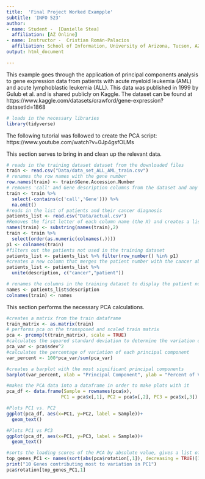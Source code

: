 ```yaml
---
title:  'Final Project Worked Exampple'
subtitle: 'INFO 523'
author:
- name: Student -  [Danielle Stea]
  affiliation: [AZ Online]
- name: Instructor -  Cristian Román-Palacios
  affiliation: School of Information, University of Arizona, Tucson, AZ
output: html_document

---
```

This example goes through the application of principal components analysis to gene expression data from patients with acute myeloid leukemia (AML) and acute lymphoblastic leukemia (ALL). This data was published in 1999 by Gulub et al. and is shared publicly on Kaggle. The dataset can be found at https://www.kaggle.com/datasets/crawford/gene-expression?datasetId=1868

```r
# loads in the necessary libraries
library(tidyverse)

```
The following tutorial was followed to create the PCA script: https://www.youtube.com/watch?v=0Jp4gsfOLMs

This section serves to bring in and clean up the relevant data.
```r
# reads in the training dataset dataset from the downloaded files
train <- read.csv("Data/data_set_ALL_AML_train.csv")
# renames the row names with the gene number
row.names(train) <- train$Gene.Accession.Number
# removes 'call' and Gene description columns from the dataset and any rows with NA values
train <- train %>%
  select(-contains(c('call','Gene'))) %>%
  na.omit() 
#reads in the list of patients and their cancer diagnosis
patients_list <- read.csv("Data/actual.csv")
#Removes the first letter of each column name (the X) and creates a list with those column names
names(train) <- substring(names(train),2)
train <- train %>% 
  select(order(as.numeric(colnames(.))))
p1 <- colnames(train)
#filters out the patients not used in the training dataset
patients_list <- patients_list %>% filter(row_number() %in% p1)
#creates a new column that merges the patient number with the cancer abbreviation
patients_list <- patients_list %>%
  unite(description, c("cancer","patient"))

# renames the columns in the training dataset to display the patient number and the diagnosed cancer type
names <- patients_list$description
colnames(train) <- names
```


This section performs the necessary PCA calculations.
```r
#creates a matrix from the train dataframe
train_matrix <- as.matrix(train)
# performs pca on the transposed and scaled train matrix
pca <- prcomp(t(train_matrix), scale = TRUE)
#calculates the squared standard deviation to determine the variation of each principal component
pca_var <- pca$sdev^2
#calculates the percentage of variation of each principal component
var_percent <- 100*pca_var/sum(pca_var)

#creates a barplot with the most significant principal components
barplot(var_percent, xlab = "Principal Component", ylab = "Percent of Variation")
```

```r
#makes the PCA data into a dataframe in order to make plots with it
pca_df <- data.frame(Sample = rownames(pca$x),
                    PC1 = pca$x[,1], PC2 = pca$x[,2], PC3 = pca$x[,3])

#Plots PC1 vs. PC2
ggplot(pca_df, aes(x=PC1, y=PC2, label = Sample))+
  geom_text()

#Plots PC1 vs PC3
ggplot(pca_df, aes(x=PC1, y=PC3, label = Sample))+
  geom_text()

```

```r
#sorts the loading scores of the PCA by absolute value, gives a list of the ten genes contributing the most to variation in PC1.
top_genes_PC1 <- names(sort(abs(pca$rotation[,1]), decreasing = TRUE)[1:10])
print("10 Genes contributing most to variation in PC1")
pca$rotation[top_genes_PC1,1]

```